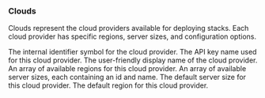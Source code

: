 ---
---

### Clouds

Clouds represent the cloud providers available for deploying stacks. Each cloud provider has specific regions, server sizes, and configuration options.

<Model>
    <ModelProperty name="name" type="string">
        The internal identifier symbol for the cloud provider.
    </ModelProperty>
    <ModelProperty name="key_name" type="string">
        The API key name used for this cloud provider.
    </ModelProperty>
    <ModelProperty name="display_name" type="string">
        The user-friendly display name of the cloud provider.
    </ModelProperty>
    <ModelProperty name="regions" type="array">
        An array of available regions for this cloud provider.
    </ModelProperty>
    <ModelProperty name="server_sizes" type="array">
        An array of available server sizes, each containing an id and name.
    </ModelProperty>
    <ModelProperty name="default_size" type="string">
        The default server size for this cloud provider.
    </ModelProperty>
    <ModelProperty name="default_region" type="string">
        The default region for this cloud provider.
    </ModelProperty>
</Model>